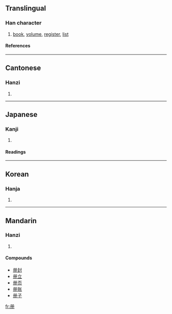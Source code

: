 {{see|冊}}

==Translingual==
===Han character===
{{Han char|rn=13|rad=冂|as=03|sn=5|four=|canj=月月一 (BBM)}}
# [[book]], [[volume]], [[register]], [[list]]
====References====
{{Han ref|kx=0129.051|dkj=01516|dj=0289.210|hdz=10099.080|uh=518C|ud=20876}}
----
==Cantonese==
===Hanzi===
{{yue-hanzi|jyut=|y=chaak3}}
# {{defn|Cantonese}}
----
==Japanese==
===Kanji===
{{ja-kanji|grade=|rs=冂03}}
# {{defn|Japanese}} 
====Readings====
{{ja-readings|on=[[さつ]] (satsu), [[さく]] (saku)|kun=[[ふみ]] (fumi)}}
----
==Korean==
===Hanja===
{{ko-hanja|hangeul=책|rv=chaek|mr=ch'aek}}
# {{defn|Korean}}
----
==Mandarin==
===Hanzi===
{{cmn-hanzi|tra=冊|pin=[[cè]] ([[ce4]])|wg=ts'e<sup>4</sup>}}
# {{defn|Mandarin}}

====Compounds====
*[[册封]]
*[[册立]]
*[[册页]]
*[[册账]]
*[[册子]]

[[fr:册]]